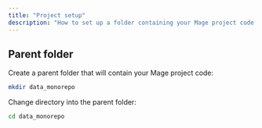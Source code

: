 ```yaml
---
title: "Project setup"
description: "How to set up a folder containing your Mage project code and other files."
---
```


## Parent folder

Create a parent folder that will contain your Mage project code:

```bash
mkdir data_monorepo
```

Change directory into the parent folder:

```bash
cd data_monorepo
```
